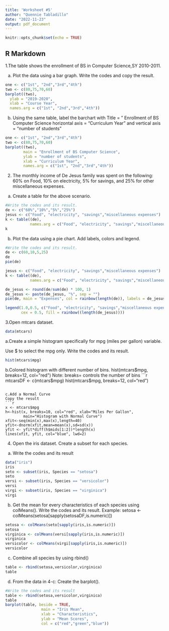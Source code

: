 ---
title: 'Worksheet #5'
author: "Quennie Tabladillo"
date: "2022-11-23"
output: pdf_document
---

```{r setup, include=FALSE}
knitr::opts_chunk$set(echo = TRUE)
```

## R Markdown

1.The table shows the enrollment of BS in Computer Science,SY 2010-2011.

a. Plot the data using a bar graph. Write the codes and copy the result.
```{r Course, echo=TRUE}
one <- c("1st", "2nd","3rd","4th")
two <- c(80,75,70,60)
barplot((two), 
  ylab = "2019-2020",
  xlab = "Course Year",
  names.arg = c("1st", "2nd","3rd","4th"))
```

b. Using the same table, label the barchart with
Title = ” Enrollment of BS Computer Science
horizontal axis = “Curriculum Year” and
vertical axis = “number of students”
```{r enrollment, echo = TRUE}
one <- c("1st", "2nd","3rd","4th")
two <- c(80,75,70,60)
barplot((two), 
        main = "Enrollment of BS Computer Science",
        ylab = "number of students",
        xlab = "Curriculum Year",
        names.arg = c("1st", "2nd","3rd","4th"))
```

2. The monthly income of De Jesus family was spent on the following:
  60% on Food, 10% on electricity, 5% for savings, and
25% for other miscellaneous expenses.

a. Create a table for the above scenario.
```{r table, echo = FALSE}
#Write the codes and its result.
de <- c("60%","10%","5%","25%")
jesus <- c("Food", "electricity", "savings","miscellaneous expenses")
k <- table((de), 
           names.arg = c("Food", "electricity", "savings","miscellaneous expenses"))
k
```

b. Plot the data using a pie chart. Add labels, colors and legend.
```{r Pie, echo = FALSE}
#Write the codes and its result.
de <- c(60,10,5,25)
de 
pie(de)

jesus <- c("Food", "electricity", "savings","miscellaneous expenses")
k <- table((de), 
           names.arg = c("Food", "electricity", "savings","miscellaneous expenses"))

de_jesus <- round(de/sum(de) * 100, 1)
de_jesus <- paste(de_jesus, "%", sep = "")
pie(de, main = "Expenses", col = rainbow(length(de)), labels = de_jesus, cex = 0.5)

legend(1.0,0.5, c("Food", "electricity", "savings","miscellaneous expenses"),
       cex = 0.5, fill = rainbow((length(de_jesus))))
```

3.Open mtcars dataset.
```{r 3}
data(mtcars)
```

a.Create a simple histogram specifically for mpg (miles per gallon) variable.

Use $ to select the mpg only. Write the codes and its result.
```{r 3a}
hist(mtcars$mpg)
```

b.Colored histogram with different number of bins.
hist(mtcars$mpg, breaks=12, col="red")
Note: breaks= controls the number of bins
```{r 3b}
mtcarsDF <- c(mtcars$mpg)
hist(mtcars$mpg, breaks=12, col="red")
```

c.Add a Normal Curve
Copy the result
```{r 3c}
x <- mtcars$mpg
h<-hist(x, breaks=10, col="red", xlab="Miles Per Gallon",
        main="Histogram with Normal Curve")
xfit<-seq(min(x),max(x),length=40)
yfit<-dnorm(xfit,mean=mean(x),sd=sd(x))
yfit <- yfit*diff(h$mids[1:2])*length(x)
lines(xfit, yfit, col="blue", lwd=2)
```

4. Open the iris dataset. Create a subset for each species.

a. Write the codes and its result
```{r 4a}
data("iris")
iris
seto <- subset(iris, Species == "setosa")
seto
versi <- subset(iris, Species == "versicolor")
versi
virgi <- subset(iris, Species == "virginica")
virgi
```

b. Get the mean for every characteristics of each species using colMeans().
Write the codes and its result.
Example: setosa <- colMeans(setosa[sapply(setosaDF,is.numeric)])
```{r 4b}
setosa <- colMeans(seto[sapply(iris,is.numeric)])
setosa
virginica <- colMeans(versi[sapply(iris,is.numeric)])
virginica
versicolor <- colMeans(virgi[sapply(iris,is.numeric)])
versicolor
```

c. Combine all species by using rbind()
```{r 4c}
table <- rbind(setosa,versicolor,virginica)
table
```

d. From the data in 4-c: Create the barplot().
```{r 4d}
#Write the codes and its result
table <- rbind(setosa,versicolor,virginica)
table
barplot(table, beside = TRUE,
                main = "Iris Mean",
                xlab = "Characteristics",
                ylab = "Mean Scores",
                col = c("red","green","blue"))
```